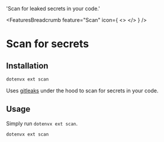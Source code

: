 
  'Scan for leaked secrets in your code.'

<FeaturesBreadcrumb feature="Scan" icon={
  <>
    <Logo className="w-10 h-10" />
  </>
} />
# Scan for secrets
<GuideHeading lead={description} />

## Installation

```bash
dotenvx ext scan
```

Uses [gitleaks](https://gitleaks.io) under the hood to scan for secrets in your code.

## Usage

Simply run `dotenvx ext scan`.

```bash
dotenvx ext scan
```
